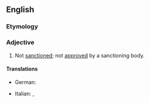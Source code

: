 ==English==

===Etymology===
{{prefix|en|un|sanctioned}}

===Adjective===
{{en-adj}}
# Not [[sanction]]ed; not [[approve]]d by a sanctioning body.

====Translations====
{{trans-top|not approved}}
* German: {{t|de|nicht genehmigt}}
{{trans-mid}}
* Italian: {{t|it|non approvato}}, {{t|it|non autorizzato}}
{{trans-bottom}}